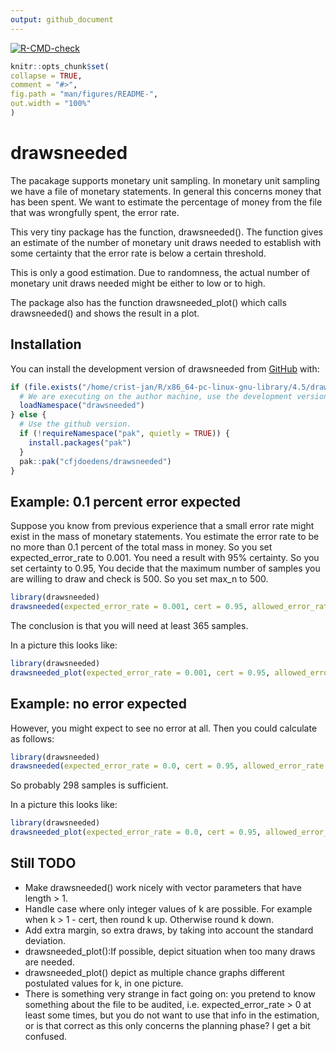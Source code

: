 ```yaml
---
output: github_document
---
```


<!--README.md is generated from README.Rmd. Please edit that file -->

 <!-- badges: start -->
  [![R-CMD-check](https://github.com/cfjdoedens/drawsneeded/actions/workflows/R-CMD-check.yaml/badge.svg)](https://github.com/cfjdoedens/drawsneeded/actions/workflows/R-CMD-check.yaml)
  <!-- badges: end -->

```r
knitr::opts_chunk$set(
collapse = TRUE,
comment = "#>",
fig.path = "man/figures/README-",
out.width = "100%"
)
```

# drawsneeded

The pacakage supports monetary unit sampling.
In monetary unit sampling we have a file of monetary statements.
In general this concerns money that has been spent.
We want to estimate the percentage of money from the file that was wrongfully spent, the error rate.

This very tiny package has the function, drawsneeded().
The function gives an estimate of the number of monetary unit
draws needed
to establish with some certainty that the error rate is below a certain threshold.

This is only a good estimation.
Due to randomness, the actual number of monetary unit draws needed
might be either to
low or to high.

The package also has the function drawsneeded_plot() which calls drawsneeded()
and shows the result in a plot.

## Installation
You can install the development version of drawsneeded from [GitHub](https://github.com/) with:
```r
if (file.exists("/home/crist-jan/R/x86_64-pc-linux-gnu-library/4.5/drawsneeded")) {
  # We are executing on the author machine, use the development version available there.
  loadNamespace("drawsneeded")
} else {
  # Use the github version.
  if (!requireNamespace("pak", quietly = TRUE)) {
    install.packages("pak")
  }
  pak::pak("cfjdoedens/drawsneeded")
}
```

## Example: 0.1 percent error expected

Suppose you know from previous experience
that a small error rate might exist in the mass of monetary statements.
You estimate the error rate to be no more than 0.1 percent of the total
mass in money.
So you set expected_error_rate to 0.001.
You need a result with 95% certainty.
So you set certainty to 0.95, You decide that the maximum number of samples you are willing to
draw and check is 500.
So you set max_n to 500.

```r
library(drawsneeded)
drawsneeded(expected_error_rate = 0.001, cert = 0.95, allowed_error_rate = 0.01, max_n = 500)
```
The conclusion is that you will need at least 365 samples.

In a picture this looks like:
```r
library(drawsneeded)
drawsneeded_plot(expected_error_rate = 0.001, cert = 0.95, allowed_error_rate = 0.01, max_n = 500)
```

## Example: no error expected

However, you might expect to see no error at all. Then you could
calculate as follows:
```r
library(drawsneeded)
drawsneeded(expected_error_rate = 0.0, cert = 0.95, allowed_error_rate = 0.01, max_n = 500)
```

So probably 298 samples is sufficient.

In a picture this looks like:
```r
library(drawsneeded)
drawsneeded_plot(expected_error_rate = 0.0, cert = 0.95, allowed_error_rate = 0.01, max_n = 500)
```

## Still TODO

* Make drawsneeded() work nicely with vector parameters that have length > 1.
* Handle case where only integer values of k are possible. For example when k > 1 -
cert, then round k up. Otherwise round k down.
* Add extra margin, so extra draws, by taking into account the standard deviation.
* drawsneeded_plot():If possible, depict situation when too many draws are needed.
* drawsneeded_plot() depict as multiple chance graphs different postulated
values for k, in one picture.
* There is something very strange in fact going on: you pretend to know something
  about the file to be audited, i.e. expected_error_rate > 0 at least some times,
  but you do not want to use that info in the estimation, or is that
  correct as this only concerns the planning phase? I get a bit confused.
